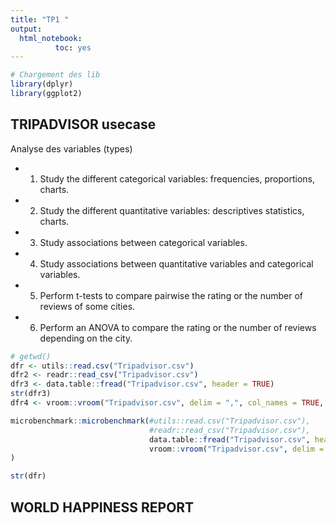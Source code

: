 ```yaml
---
title: "TP1 "
output: 
  html_notebook:
          toc: yes
---
```


```r
# Chargement des lib
library(dplyr)
library(ggplot2)
```


## TRIPADVISOR usecase

Analyse des variables (types)

* 1) Study the different categorical variables: frequencies, proportions, charts.

* 2) Study the different quantitative variables:  descriptives statistics, charts.

* 3) Study associations between categorical variables.

* 4) Study associations between quantitative variables and categorical variables.

* 5) Perform t-tests to compare pairwise the rating or the number of reviews of some cities.

* 6) Perform an ANOVA to compare the rating or the number of reviews depending on the city. 



```r
# getwd()
dfr <- utils::read.csv("Tripadvisor.csv")
dfr2 <- readr::read_csv("Tripadvisor.csv")
dfr3 <- data.table::fread("Tripadvisor.csv", header = TRUE)
str(dfr3)
dfr4 <- vroom::vroom("Tripadvisor.csv", delim = ",", col_names = TRUE, skip = 1)
```


```r
microbenchmark::microbenchmark(#utils::read.csv("Tripadvisor.csv"),
                               #readr::read_csv("Tripadvisor.csv"),
                               data.table::fread("Tripadvisor.csv", header = TRUE),
                               vroom::vroom("Tripadvisor.csv", delim = ",", col_names = TRUE, skip = 1)
)
```


```r
str(dfr)
```


## WORLD HAPPINESS REPORT